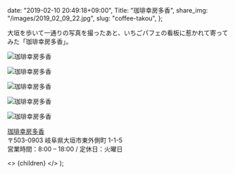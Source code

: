 
  date: "2019-02-10 20:49:18+09:00",
  Title: "珈琲幸房多香",
  share_img: "/images/2019_02_09_22.jpg",
  slug: "coffee-takou",
};

大垣を歩いて一通りの写真を撮ったあと、いちごパフェの看板に惹かれて寄ってみた「珈琲幸房多香」。

![珈琲幸房多香](/images/2019_02_09_23.jpg)

![珈琲幸房多香](/images/2019_02_09_19.jpg)

![珈琲幸房多香](/images/2019_02_09_20.jpg)

![珈琲幸房多香](/images/2019_02_09_21.jpg)

![珈琲幸房多香](/images/2019_02_09_22.jpg)

<a href="http://coffee-takou.com/">珈琲幸房多香</a>
<br />
〒503-0903 岐阜県大垣市東外側町 1-1-5
<br />
営業時間：8:00 – 18:00 / 定休日：火曜日

  <>
    <Head>
      <title>{meta.Title} | 異郷好実</title>
    </Head>
    <PostLayout meta={meta}>{children}</PostLayout>
  </>
);
